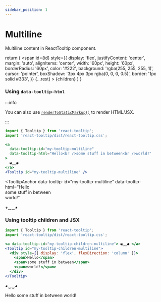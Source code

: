 ```yaml
---
sidebar_position: 1
---
```


# Multiline

Multiline content in ReactTooltip component.


  return (
    <span
      id={id}
      style={{
        display: 'flex',
        justifyContent: 'center',
        margin: 'auto',
        alignItems: 'center',
        width: '60px',
        height: '60px',
        borderRadius: '60px',
        color: '#222',
        background: 'rgba(255, 255, 255, 1)',
        cursor: 'pointer',
        boxShadow: '3px 4px 3px rgba(0, 0, 0, 0.5)',
        border: '1px solid #333',
      }}
      {...rest}
    >
      {children}
    </span>
  )
}

### Using `data-tooltip-html`

:::info

You can also use [`renderToStaticMarkup()`](https://reactjs.org/docs/react-dom-server.html#rendertostaticmarkup) to render HTML/JSX.

:::


```jsx
import { Tooltip } from 'react-tooltip';
import 'react-tooltip/dist/react-tooltip.css';

<a
  data-tooltip-id="my-tooltip-multiline"
  data-tooltip-html="Hello<br />some stuff in between<br />world!"
>
  ◕‿‿◕
</a>
<Tooltip id="my-tooltip-multiline" />
```

<TooltipAnchor
  data-tooltip-id="my-tooltip-multiline"
  data-tooltip-html="Hello<br />some stuff in between<br />world!"
>
  ◕‿‿◕
</TooltipAnchor>
<Tooltip id="my-tooltip-multiline" />


### Using tooltip children and JSX

```jsx
import { Tooltip } from 'react-tooltip';
import 'react-tooltip/dist/react-tooltip.css';

<a data-tooltip-id="my-tooltip-children-multiline"> ◕‿‿◕ </a>
<Tooltip id="my-tooltip-children-multiline">
  <div style={{ display: 'flex', flexDirection: 'column' }}>
    <span>Hello</span>
    <span>some stuff in between</span>
    <span>world!</span>
  </div>
</Tooltip>
```

<TooltipAnchor data-tooltip-id="my-tooltip-children-multiline">◕‿‿◕</TooltipAnchor>
<Tooltip id="my-tooltip-children-multiline">
  <div style={{ display: 'flex', flexDirection: 'column' }}>
    <span>Hello</span>
    <span>some stuff in between</span>
    <span>world!</span>
  </div>
</Tooltip>

